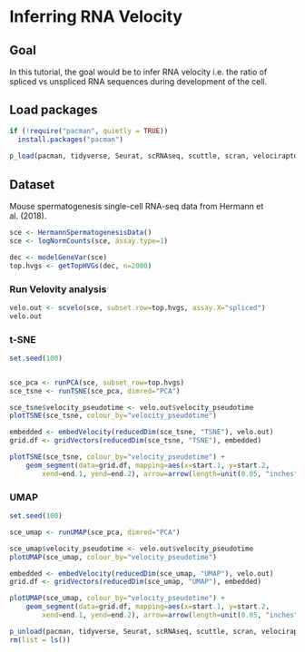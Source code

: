 # Inferring RNA Velocity

## Goal

In this tutorial, the goal would be to infer RNA velocity i.e. the ratio of spliced vs unspliced RNA sequences during development of the cell.

## Load packages

```r

if (!require("pacman", quietly = TRUE))
  install.packages("pacman")
        
p_load(pacman, tidyverse, Seurat, scRNAseq, scuttle, scran, velociraptor, scater, ggplot2)

```

## Dataset

Mouse spermatogenesis single-cell RNA-seq data from Hermann et al. (2018).

```r

sce <- HermannSpermatogenesisData()
sce <- logNormCounts(sce, assay.type=1)

dec <- modelGeneVar(sce)
top.hvgs <- getTopHVGs(dec, n=2000)


```

### Run Velovity analysis

```r

velo.out <- scvelo(sce, subset.row=top.hvgs, assay.X="spliced")
velo.out
```


### t-SNE

```r

set.seed(100)


sce_pca <- runPCA(sce, subset_row=top.hvgs)
sce_tsne <- runTSNE(sce_pca, dimred="PCA")

sce_tsne$velocity_pseudotime <- velo.out$velocity_pseudotime
plotTSNE(sce_tsne, colour_by="velocity_pseudotime")

```

```r

embedded <- embedVelocity(reducedDim(sce_tsne, "TSNE"), velo.out)
grid.df <- gridVectors(reducedDim(sce_tsne, "TSNE"), embedded)

plotTSNE(sce_tsne, colour_by="velocity_pseudotime") +
    geom_segment(data=grid.df, mapping=aes(x=start.1, y=start.2, 
        xend=end.1, yend=end.2), arrow=arrow(length=unit(0.05, "inches")))

```

### UMAP

```r

set.seed(100)

sce_umap <- runUMAP(sce_pca, dimred="PCA")

sce_umap$velocity_pseudotime <- velo.out$velocity_pseudotime
plotUMAP(sce_umap, colour_by="velocity_pseudotime")

```


```r

embedded <- embedVelocity(reducedDim(sce_umap, "UMAP"), velo.out)
grid.df <- gridVectors(reducedDim(sce_umap, "UMAP"), embedded)

plotUMAP(sce_umap, colour_by="velocity_pseudotime") +
    geom_segment(data=grid.df, mapping=aes(x=start.1, y=start.2, 
        xend=end.1, yend=end.2), arrow=arrow(length=unit(0.05, "inches")))


```



```r

p_unload(pacman, tidyverse, Seurat, scRNAseq, scuttle, scran, velociraptor, scater)
rm(list = ls())

```






